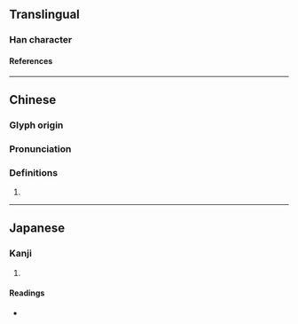 {{character info/new}}
==Translingual==

===Han character===
{{Han char|rn=9|rad=人|as=09|sn=11|four=22227|canj=OUMB|ids=⿰亻耑}}

====References====
{{Han ref|kx=0111.330|dkj=00896|dj=0238.070|hdz=10191.090|uh=5073}}

----

==Chinese==
{{zh-forms}}

===Glyph origin===
{{Han etym}}

===Pronunciation===
{{zh-pron
|m=duān
|c=zeoi3,dyun1
|mc=y
|oc=y
|cat=
}}

===Definitions===
{{zh-hanzi}}

# {{zh-only|仯偳|[[small]]}}

----

==Japanese==

===Kanji===
{{ja-kanji|grade=|rs=人09}}

# {{rfdef|ja|sort=人09}}

====Readings====
* {{ja-readings|on=[[たん]] (tan)|kun=[[ちひさい]] (chihisai), [[すこし]] (sukoshi)}}